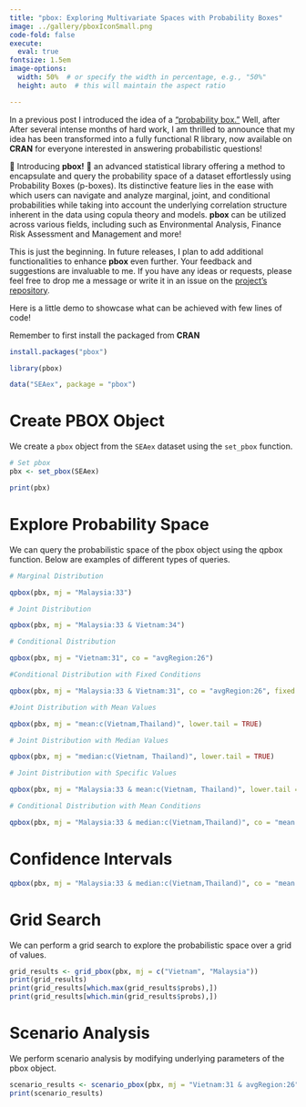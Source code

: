 ```yaml
---
title: "pbox: Exploring Multivariate Spaces with Probability Boxes"
image: ../gallery/pboxIconSmall.png
code-fold: false
execute:
  eval: true
fontsize: 1.5em
image-options:
  width: 50%  # or specify the width in percentage, e.g., "50%"
  height: auto  # this will maintain the aspect ratio

---
```


::: justify
In a previous post I introduced the idea of a [“probability box.”](https://athsas.com/posts/Probability%20Box%20with%20Kernel%20Density%20Estimation.html) Well, after After several intense months of hard work, I am thrilled to announce that my idea has been transformed into a fully functional R library, now available on **CRAN** for everyone interested in answering probabilistic questions!

🌟 Introducing **pbox!** 🌟 an advanced statistical library offering a method to encapsulate and query the probability space of a dataset effortlessly using Probability Boxes (p-boxes). Its distinctive feature lies in the ease with which users can navigate and analyze marginal, joint, and conditional probabilities while taking into account the underlying correlation structure inherent in the data using copula theory and models. **pbox** can be utilized across various fields, including such as Environmental Analysis, Finance Risk Assessment and Management and more!

This is just the beginning. In future releases, I plan to add additional functionalities to enhance **pbox** even further. Your feedback and suggestions are invaluable to me. If you have any ideas or requests, please feel free to drop me a message or write it in an issue on the [project's repository](https://github.com/athammad/pbox).

Here is a little demo to showcase what can be achieved with few lines of code!

Remember to first install the packaged from **CRAN**

```r
install.packages("pbox")
```

```r
library(pbox)

data("SEAex", package = "pbox")

```

# Create PBOX Object

We create a `pbox` object from the `SEAex` dataset using the `set_pbox` function.

```r
# Set pbox
pbx <- set_pbox(SEAex)
```

```r
print(pbx)
```

# Explore Probability Space

We can query the probabilistic space of the pbox object using the qpbox function. Below are examples of different types of queries.

```r
# Marginal Distribution

qpbox(pbx, mj = "Malaysia:33")

# Joint Distribution

qpbox(pbx, mj = "Malaysia:33 & Vietnam:34")

# Conditional Distribution

qpbox(pbx, mj = "Vietnam:31", co = "avgRegion:26")

#Conditional Distribution with Fixed Conditions

qpbox(pbx, mj = "Malaysia:33 & Vietnam:31", co = "avgRegion:26", fixed = TRUE)

#Joint Distribution with Mean Values

qpbox(pbx, mj = "mean:c(Vietnam,Thailand)", lower.tail = TRUE)

# Joint Distribution with Median Values

qpbox(pbx, mj = "median:c(Vietnam, Thailand)", lower.tail = TRUE)

# Joint Distribution with Specific Values

qpbox(pbx, mj = "Malaysia:33 & mean:c(Vietnam, Thailand)", lower.tail = TRUE)

# Conditional Distribution with Mean Conditions

qpbox(pbx, mj = "Malaysia:33 & median:c(Vietnam,Thailand)", co = "mean:c(avgRegion)")
```

# Confidence Intervals

```r
qpbox(pbx, mj = "Malaysia:33 & median:c(Vietnam,Thailand)", co = "mean:c(avgRegion)", CI = TRUE, fixed = TRUE)
```

# Grid Search

We can perform a grid search to explore the probabilistic space over a grid of values.

```r
grid_results <- grid_pbox(pbx, mj = c("Vietnam", "Malaysia"))
print(grid_results)
print(grid_results[which.max(grid_results$probs),])
print(grid_results[which.min(grid_results$probs),])

```

# Scenario Analysis

We perform scenario analysis by modifying underlying parameters of the pbox object.

```r
scenario_results <- scenario_pbox(pbx, mj = "Vietnam:31 & avgRegion:26", param_list = list(Vietnam = "mu"))
print(scenario_results)
```
:::
